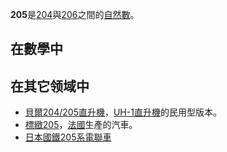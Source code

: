 {{Unreferenced|time=2020-10-07T05:09:43+00:00}}
{{noteTA|G1=Math}}
{{整数
| 小写 = 二百零五（二百五）
| 质因数分解 = <math>5\times41</math>
| 罗马数字 = CCV
}}
'''205'''是[[204|204]]與[[206|206]]之間的[[自然數|自然數]]。

== 在數學中 ==
{{數字性質|use math=yes}}

== 在其它领域中 ==
*[[貝爾204/205直升機|貝爾204/205直升機]]，[[UH-1直升機|UH-1直升機]]的民用型版本。
*[[標緻205|標緻205]]，[[法國|法國]]生產的汽車。
*[[日本國鐵205系電聯車|日本國鐵205系電聯車]]

{{數小作品}}